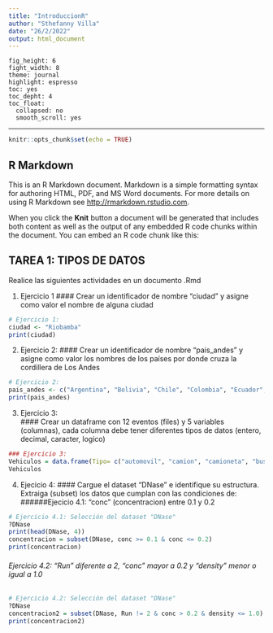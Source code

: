 ```yaml
---
title: "IntroduccionR"
author: "Sthefanny Villa"
date: "26/2/2022"
output: html_document
---
```

    fig_height: 6
    fight_width: 8
    theme: journal
    highlight: espresso
    toc: yes
    toc_depht: 4
    toc_float:
      collapsed: no
      smooth_scroll: yes
---

```r
knitr::opts_chunk$set(echo = TRUE)
```

## R Markdown

This is an R Markdown document. Markdown is a simple formatting syntax for authoring HTML, PDF, and MS Word documents. For more details on using R Markdown see <http://rmarkdown.rstudio.com>.

When you click the **Knit** button a document will be generated that includes both content as well as the output of any embedded R code chunks within the document. You can embed an R code chunk like this:

## TAREA 1: TIPOS DE DATOS

Realice las siguientes actividades en un documento .Rmd

1. Ejercicio 1
#### Crear un identificador de nombre "ciudad" y asigne como valor el nombre de alguna ciudad
```r
# Ejercicio 1:
ciudad <- "Riobamba"
print(ciudad)
```

2. Ejercicio 2: 
#### Crear un identificador de nombre "pais_andes" y asigne como valor los nombres de los países por donde cruza la cordillera de Los Andes

```r
# Ejercicio 2:
pais_andes <- c("Argentina", "Bolivia", "Chile", "Colombia", "Ecuador", "Perú", "Venezuela")
print(pais_andes)
```

3. Ejercicio 3:  
#### Crear un dataframe con 12 eventos (files) y 5 variables (columnas), cada columna debe tener diferentes tipos de datos (entero, decimal, caracter, logico)

```r
### Ejercicio 3:
Vehiculos = data.frame(Tipo= c("automovil", "camion", "camioneta", "bus", "automovil", "automovil", "camion", "camion", "camioneta", "automovil", "automovil", "bus"), Marca = c("Chevrolet", "Jacs motors", "Toyota", "Hyundai", "Chevrolet", "Hyundai", "Jacs motors", "Jacs motors", "Toyota", "Chevrolet", "Mazda", "Hyundai"), modelo = c("Sail", "Cascadia Clásica", "4*4", "citaro", "Aveo", "Camaro", "Cascadia Clásica", "Cascadia Clásica", "Doublecabin", "Aveo", "Mazda2", "ecitaro"), año = c("2008", "2010", "2004", "2014", "2016", "2021", "2019", "2017", "2014", "2012", "2002", "2018"), color = c("gris", "negro", "negra", "azul", "naranja", "blanco", "gris", "negro", "negro", "azul", "verde oscuro", "azul"))
Vehiculos
```

4. Ejecicio 4: 
#### Cargue el dataset "DNase" e identifique su estructura. Extraiga (subset) los datos que cumplan con las condiciones de:
######Ejecicio 4.1: "conc" (concentracion) entre 0.1 y 0.2

```r
# Ejercicio 4.1: Selección del dataset "DNase"
?DNase
print(head(DNase, 4))
concentracion = subset(DNase, conc >= 0.1 & conc <= 0.2)
print(concentracion)
```
###### Ejercicio 4.2: "Run" diferente a 2, "conc" mayor a 0.2 y "density" menor o igual a 1.0


```r
# Ejercicio 4.2: Selección del dataset "DNase"
?DNase
concentracion2 = subset(DNase, Run != 2 & conc > 0.2 & density <= 1.0)
print(concentracion2)
```
